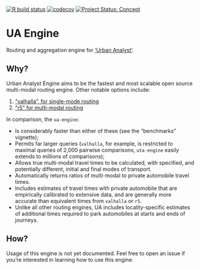 [![R build status](https://github.com/UrbanAnalyst/uta-engine/workflows/R-CMD-check/badge.svg)](https://github.com/UrbanAnalyst/uta-engine/actions?query=workflow%3AR-CMD-check)
[![codecov](https://codecov.io/gh/UrbanAnalyst/uta-engine/branch/main/graph/badge.svg)](https://app.codecov.io/gh/UrbanAnalyst/uta-engine)
[![Project Status: Concept](https://www.repostatus.org/badges/latest/concept.svg)](https://www.repostatus.org/#concept)

# UA Engine

Routing and aggregation engine for ['Urban Analyst'](https://www.urbananalyst.city/).

## Why?

Urban Analyst Engine aims to be the fastest and most scalable open source
multi-modal routing engine. Other notable options include:

1. ["valhalla", for single-mode routing](https://github.com/valhalla/valhalla)
2. ["r5" for multi-modal routing](https://github.com/conveyal/r5)

In comparison, the `ua-engine`:

- Is considerably faster than either of these (see the "benchmarks" vignette);
- Permits far larger queries (`valhalla`, for example, is restricted to maximal
  queries of 2,000 pairwise comparisons, `uta-engine` easily extends to
  millions of comparisons);
- Allows true multi-modal travel times to be calculated, with specified, and
  potentially different, initial and final modes of transport.
- Automatically returns ratios of multi-modal to private automobile travel
  times.
- Includes estimates of travel times with private automobile that are
  empirically calibrated to extensive data, and are generally more accurate
  than equivalent times from `valhalla` or `r5`.
- Unlike all other routing engines, UA includes locality-specific estimates of
  additional times required to park automobiles at starts and ends of journeys.

## How?

Usage of this engine is not yet documented. Feel free to open an issue if
you're interested in learning how to use this engine.
